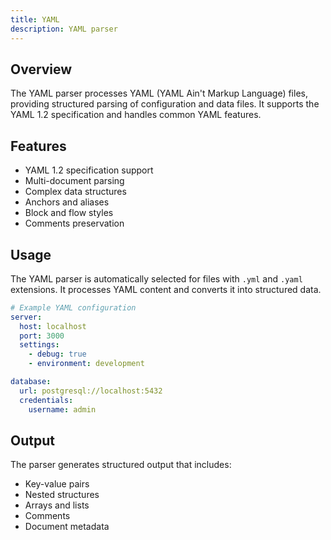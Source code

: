 ```yaml
---
title: YAML
description: YAML parser
---
```


## Overview

The YAML parser processes YAML (YAML Ain't Markup Language) files, providing structured parsing of configuration and data files. It supports the YAML 1.2 specification and handles common YAML features.

## Features

- YAML 1.2 specification support
- Multi-document parsing
- Complex data structures
- Anchors and aliases
- Block and flow styles
- Comments preservation

## Usage

The YAML parser is automatically selected for files with `.yml` and `.yaml` extensions. It processes YAML content and converts it into structured data.

```yaml
# Example YAML configuration
server:
  host: localhost
  port: 3000
  settings:
    - debug: true
    - environment: development

database:
  url: postgresql://localhost:5432
  credentials:
    username: admin
```

## Output

The parser generates structured output that includes:

- Key-value pairs
- Nested structures
- Arrays and lists
- Comments
- Document metadata
